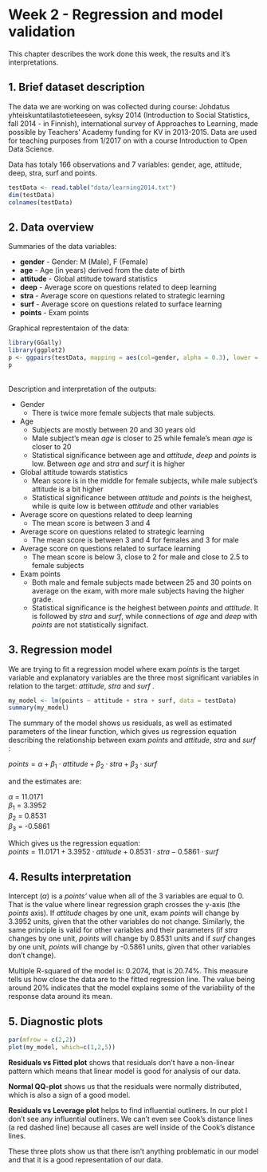 # Week 2 - Regression and model validation

This chapter describes the work done this week, the results and it's interpretations.

<!-- *Describe the work you have done this week and summarize your learning.* -->

<!-- - Describe your work and results clearly.  -->
<!-- - Assume the reader has an introductory course level understanding of writing and reading R code as well as statistical methods -->
<!-- - Assume the reader has no previous knowledge of your data or the more advanced methods you are using   -->

## 1. Brief dataset description 
The data we are working on was collected during course: Johdatus yhteiskuntatilastotieteeseen, syksy 2014 (Introduction to Social Statistics, fall 2014 - in Finnish), international survey of Approaches to Learning, made possible by Teachers' Academy funding for KV in 2013-2015. Data are used for teaching purposes from 1/2017 on with a course Introduction to Open Data Science.

Data has totaly 166 observations and 7 variables: gender, age, attitude, deep, stra, surf and points.
```r
testData <- read.table("data/learning2014.txt")
dim(testData)
colnames(testData)
```

## 2. Data overview
<!-- Show a graphical overview of the data and show summaries of the variables in the data. Describe and interpret the outputs, commenting on the distributions of the variables and the relationships between them. (0-3 points) -->

Summaries of the data variables:

* __gender__ - Gender: M (Male), F (Female)
* __age__ - Age (in years) derived from the date of birth
* __attitude__ - Global attitude toward statistics
* __deep__ - Average score on questions related to deep learning
* __stra__ - Average score on questions related to strategic learning 
* __surf__ - Average score on questions related to surface learning
* __points__ - Exam points

Graphical represtentaion of the data:
```r
library(GGally)
library(ggplot2)
p <- ggpairs(testData, mapping = aes(col=gender, alpha = 0.3), lower = list(combo = wrap("facethist", bins = 20)))
p

```
<br/>
<!-- Describe and interpret the outputs, commenting on the distributions of the variables and the relationships between them. -->
Description and interpretation of the outputs:

* Gender
    + There is twice more female subjects that male subjects.
* Age
    + Subjects are mostly between 20 and 30 years old
    + Male subject's mean _age_ is closer to 25 while female's mean _age_ is closer to 20
    + Statistical significance between age and _attitude_, _deep_ and _points_ is low. Between _age_ and _stra_ and _surf_ it is higher
* Global attitude towards statistics  
    + Mean score is in the middle for female subjects, while male subject's attitude is a bit higher
    + Statistical significance between _attitude_ and _points_ is the heighest, while is quite low is between _attitude_ and other variables
* Average score on questions related to deep learning
    + The mean score is between 3 and 4
* Average score on questions related to strategic learning
    + The mean score is between 3 and 4 for females and 3 for male
* Average score on questions related to surface learning
    + The mean score is below 3, close to 2 for male and close to 2.5 to female subjects
* Exam points
    + Both male and female subjects made between 25 and 30 points on average on the exam, with more male subjects having the higher grade.
    + Statistical significance is the heighest between _points_ and _attitude_. It is followed by _stra_ and _surf_, while connections of _age_ and _deep_ with _points_ are not statistically signifact.





## 3. Regression model

<!-- Choose three variables as explanatory variables and fit a regression model where exam points is the target (dependent) variable. Show a summary of the fitted model and comment and interpret the results. Explain and interpret the statistical test related to the model parameters. If an explanatory variable in your model does not have a statistically significant relationship with the target variable, remove the variable from the model and fit the model again without it. (0-4 points) -->

We are trying to fit a regression model where exam _points_ is the target variable and explanatory variables are the three most significant variables in relation to the target: _attitude_, _stra_ and _surf_ .
```r
my_model <- lm(points ~ attitude + stra + surf, data = testData)
summary(my_model)
```

The summary of the model shows us residuals, as well as estimated parameters of the linear function, which gives us regression equation describing the relationship between exam _points_ and _attitude_, _stra_ and _surf_ :<br/>


$points = \alpha + \beta_1 \cdot attitude + \beta_2 \cdot stra + \beta_3 \cdot surf$  

and the estimates are:

$\alpha$  = 11.0171 <br/>
$\beta_1$ = 3.3952 <br/>
$\beta_2$ = 0.8531 <br/>
$\beta_3$ = -0.5861 <br/>

Which gives us the regression equation:  
$points = 11.0171 + 3.3952 \cdot attitude + 0.8531 \cdot stra - 0.5861 \cdot surf$


<!-- -------TODO: Show a summary of the fitted model and comment and interpret the results. Explain and interpret the statistical test related to the model parameters. -->


## 4. Results interpretation
<!-- Using a summary of your fitted model, explain the relationship between the chosen explanatory variables and the target variable (interpret the model parameters). Explain and interpret the multiple R squared of the model. (0-3 points) -->

Intercept ($\alpha$) is a _points'_ value when all of the 3 variables are equal to 0. That is the value where linear regression graph crosses the y-axis (the _points_ axis). If _attitude_ chages by one unit, exam _points_ will change by 3.3952 units, given that the other variables do not change. Similarly, the same principle is valid for other variables and their parameters (if _stra_ changes by one unit, _points_ will change by 0.8531 units and if _surf_ changes by one unit, _points_ will change by -0.5861 units, given that other variables don't change).


Multiple R-squared of the model is: 0.2074, that is 20.74\%. This measure tells us how close the data are to the fitted regression line. The value being around 20\% indicates that the model explains some of the variability of the response data around its mean.

## 5. Diagnostic plots
<!-- Produce the following diagnostic plots: Residuals vs Fitted values, Normal QQ-plot and Residuals vs Leverage. Explain the assumptions of the model and interpret the validity of those assumptions based on the diagnostic plots. (0-3 points) -->

```r
par(mfrow = c(2,2))
plot(my_model, which=c(1,2,5))
```

__Residuals vs Fitted plot__ shows that residuals don't have a non-linear pattern which means that linear model is good for analysis of our data.

__Normal QQ-plot__ shows us that the residuals were normally distributed, which is also a sign of a good model.


__Residuals vs Leverage plot__ helps to find influential outliners. In our plot I don't see any influential outliners. We can't even see Cook's distance lines (a red dashed line) because all cases are well inside of the Cook's distance lines.

These three plots show us that there isn't anything problematic in our model and that it is a good representation of our data.





